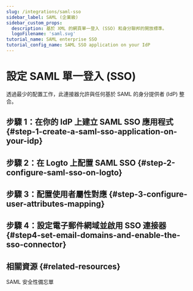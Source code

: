 ```yaml
---
slug: /integrations/saml-sso
sidebar_label: SAML (企業級)
sidebar_custom_props:
  description: 基於 XML 的網頁單一登入 (SSO) 和身分聯邦的開放標準。
  logoFilename: 'saml.svg'
tutorial_name: SAML enterprise SSO
tutorial_config_name: SAML SSO application on your IdP
---
```




# 設定 SAML 單一登入 (SSO)

透過最少的配置工作，此連接器允許與任何基於 SAML 的身分提供者 (IdP) 整合。

<GuideTip />

## 步驟 1：在你的 IdP 上建立 SAML SSO 應用程式 \{#step-1-create-a-saml-sso-application-on-your-idp}

<Step1 />

## 步驟 2：在 Logto 上配置 SAML SSO \{#step-2-configure-saml-sso-on-logto}

<Step2 />

## 步驟 3：配置使用者屬性對應 \{#step-3-configure-user-attributes-mapping}

<Step3 />

## 步驟 4：設定電子郵件網域並啟用 SSO 連接器 \{#step4-set-email-domains-and-enable-the-sso-connector}

<Step4 />

## 相關資源 \{#related-resources}

<Url href="https://blog.logto.io/saml-security-cheat-sheet">SAML 安全性備忘單</Url>
